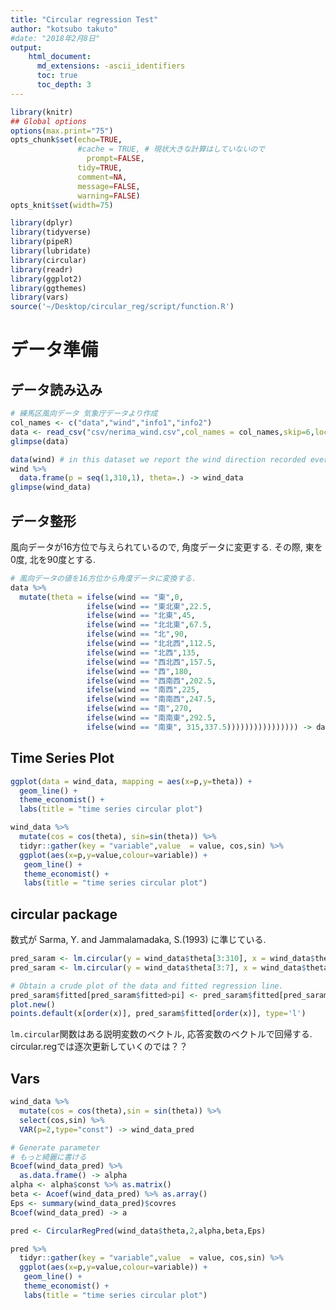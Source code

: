 ```yaml
---
title: "Circular regression Test"
author: "kotsubo takuto"
#date: "2018年2月8日"
output: 
    html_document:
      md_extensions: -ascii_identifiers
      toc: true
      toc_depth: 3
---
```


```r
library(knitr)
## Global options
options(max.print="75")
opts_chunk$set(echo=TRUE,
               #cache = TRUE, # 現状大きな計算はしていないので
	             prompt=FALSE,
               tidy=TRUE,
               comment=NA,
               message=FALSE,
               warning=FALSE)
opts_knit$set(width=75)
```

```r
library(dplyr)
library(tidyverse)
library(pipeR)
library(lubridate)
library(circular)
library(readr)
library(ggplot2)
library(ggthemes)
library(vars)
source('~/Desktop/circular_reg/script/function.R')
```

# データ準備

## データ読み込み

```r
# 練馬区風向データ 気象庁データより作成
col_names <- c("data","wind","info1","info2")
data <- read_csv("csv/nerima_wind.csv",col_names = col_names,skip=6,locale=locale(encoding='Shift_JIS'))
glimpse(data)
```

```r
data(wind) # in this dataset we report the wind direction recorded every day from January 29, 2001 to March 31, 2001 from 3.00am to 4.00am included.
wind %>% 
  data.frame(p = seq(1,310,1), theta=.) -> wind_data 
glimpse(wind_data)  
```

## データ整形

風向データが16方位で与えられているので, 角度データに変更する. その際, 東を0度, 北を90度とする.

```r
# 風向データの値を16方位から角度データに変換する.
data %>% 
  mutate(theta = ifelse(wind == "東",0,
                 ifelse(wind == "東北東",22.5,
                 ifelse(wind == "北東",45,
                 ifelse(wind == "北北東",67.5,
                 ifelse(wind == "北",90,
                 ifelse(wind == "北北西",112.5,
                 ifelse(wind == "北西",135,
                 ifelse(wind == "西北西",157.5,
                 ifelse(wind == "西",180,
                 ifelse(wind == "西南西",202.5,
                 ifelse(wind == "南西",225,
                 ifelse(wind == "南南西",247.5,
                 ifelse(wind == "南",270,
                 ifelse(wind == "南南東",292.5,
                 ifelse(wind == "南東", 315,337.5)))))))))))))))) -> data
```

## Time Series Plot

```r
ggplot(data = wind_data, mapping = aes(x=p,y=theta)) +
  geom_line() + 
  theme_economist() +
  labs(title = "time series circular plot")
```

```r
wind_data %>% 
  mutate(cos = cos(theta), sin=sin(theta)) %>% 
  tidyr::gather(key = "variable",value  = value, cos,sin) %>% 
  ggplot(aes(x=p,y=value,colour=variable)) +
   geom_line() + 
   theme_economist() +
   labs(title = "time series circular plot")
```

## circular package

数式が Sarma, Y. and Jammalamadaka, S.(1993) に準じている.

```r
pred_saram <- lm.circular(y = wind_data$theta[3:310], x = wind_data$theta[1:308], type = "c-c", order=2)
pred_saram <- lm.circular(y = wind_data$theta[3:7], x = wind_data$theta[1:5], type = "c-c", order=2)

# Obtain a crude plot of the data and fitted regression line.
pred_saram$fitted[pred_saram$fitted>pi] <- pred_saram$fitted[pred_saram$fitted>pi] - 2*pi
plot.new()
points.default(x[order(x)], pred_saram$fitted[order(x)], type='l')
```

`lm.circular`関数はある説明変数のベクトル, 応答変数のベクトルで回帰する. circular.regでは逐次更新していくのでは？？

## Vars

```r
wind_data %>% 
  mutate(cos = cos(theta),sin = sin(theta)) %>% 
  select(cos,sin) %>% 
  VAR(p=2,type="const") -> wind_data_pred
```

```r
# Generate parameter
# もっと綺麗に書ける
Bcoef(wind_data_pred) %>% 
  as.data.frame() -> alpha
alpha <- alpha$const %>% as.matrix()
beta <- Acoef(wind_data_pred) %>% as.array()
Eps <- summary(wind_data_pred)$covres
Bcoef(wind_data_pred) -> a
```

```r
pred <- CircularRegPred(wind_data$theta,2,alpha,beta,Eps)
```

```r
pred %>% 
  tidyr::gather(key = "variable",value  = value, cos,sin) %>% 
  ggplot(aes(x=p,y=value,colour=variable)) +
   geom_line() + 
   theme_economist() +
   labs(title = "time series circular plot")
```


